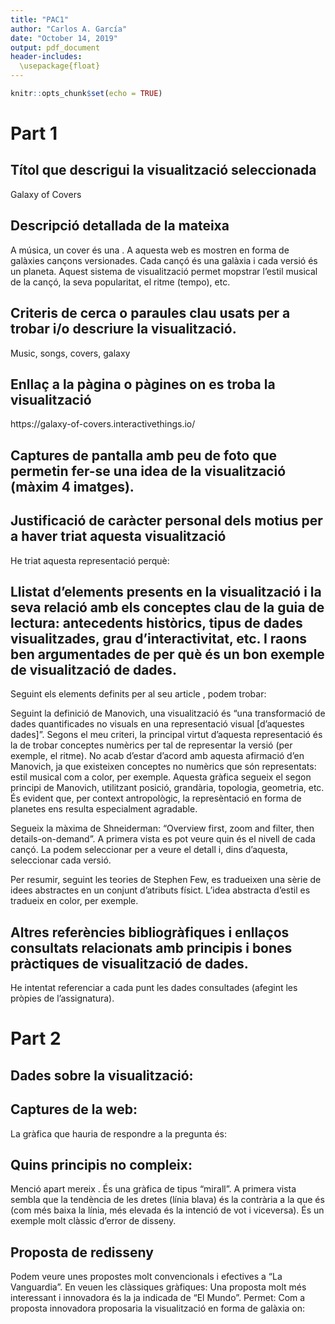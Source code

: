 ```yaml
---
title: "PAC1"
author: "Carlos A. García"
date: "October 14, 2019"
output: pdf_document
header-includes:
  \usepackage{float}
---
```

```r
knitr::opts_chunk$set(echo = TRUE)
```
\graphicspath{ {./img/} }

# Part 1

## Títol que descrigui la visualització seleccionada

Galaxy of Covers

## Descripció detallada de la mateixa

A música, un cover és una \textbf{versió d'una cançó ja existent}. A aquesta web es mostren en forma de galàxies\footnote{Parlem de galàxies per seguir la convenció del títol de l'article. Evidentment, són sistemes solars, no galàxies} cançons versionades. Cada cançó és una galàxia i cada versió és un planeta. Aquest sistema de visualització permet mopstrar l'estil musical de la cançó, la seva popularitat, el ritme (tempo), etc. 

## Criteris de cerca o paraules clau usats per a trobar i/o descriure la visualització.

Music, songs, covers, galaxy

## Enllaç a la pàgina o pàgines on es troba la visualització

https://galaxy-of-covers.interactivethings.io/

## Captures de pantalla amb peu de foto que permetin fer-se una idea de la visualització (màxim 4 imatges).


\begin{figure}[H]
\centering
\includegraphics{Capture1.jpg}
\caption{A aquesta imatge es poden veure dos exemples de cançons. La popularitat de la versió determina el tamany del planeta; el tempo, la velotitat a la que es mou; l'actitut, la forma de l'òrbita.}
\end{figure}

\begin{figure}[H]
\centering
\includegraphics{Capture2.jpg}
\caption{Si naveguem sobre "Hey Joe", tenim una sèrie de dades resum: distribució per anys i percentatge de versions per estil; a més, podem veure a simple vista quan s'han fet les versions més populars (planetes més grans), amb més energia (més alt), etc.}
\end{figure}

\begin{figure}[H]
\centering
\includegraphics{Capture3.jpg}
\caption{Com era d'esperar, la versió més popular és la de Jimi Hendrix. Aquí s'indica el tempo, indicador de l'actitut, ...}
\end{figure}


## Justificació de caràcter personal dels motius per a haver triat aquesta visualització

He triat aquesta representació perquè:
\begin{itemize}
\item \textbf{M’interessa el tema}  i el tracta de forma intuïtiva.
\item \textbf{És molt original.} Crear un planeta a partir de cada versió \textbf{permet jugar amb vàries variables}. Altres visualitzacions sobre temes que m’interessen són més convencionals (grafs per a representar pel·lícules, per exemple).
\item \textbf{S’ajusta als principis de disseny desitjables a una bona visualització.}
\item \textbf{És ampliable:} aquest esquema de representació se pot aplicar a qualsevol cançó, però també a qualsevol tema adaptant el significat de les variables. Per exemple una galàxia pot ser un director de cinema i els planetes les pel·lícules, especificant la taquilla, el nombre de premis, l’any, etc. Un altre exemple pot ser una galàxia formada pels pobles de Mallorca, on cada planeta és ún poble, el seu tamany se correspon amb el nombre d'habitants, el radi la distància amb Palma, la velocitat l'IRPF mitjà, etc.
\end{itemize}

## Llistat d'elements presents en la visualització i la seva relació amb els conceptes clau de la guia de lectura: antecedents històrics, tipus de dades visualitzades, grau d'interactivitat, etc. I raons ben argumentades de per què és un bon exemple de visualització de dades.

Seguint els elements definits per \textbf{Alan Blackwell} al seu article \textbf{"Visual Representation\footnote{https://www.interaction-design.org/literature/book/the-encyclopedia-of-human-computer-interaction-2nd-ed/visual-representation}"}, podem trobar:
\begin{enumerate}
\item \textbf{Text.} El nom de la cançó es un text, així com el detall del elements mostrats (nom de la banda, valors numèrics associats a la versió, etc.). La tipografia és neta i clara; el blanc sobre negre contrasta bé, malgrat no sigui una bona opció per a imprimir. 
\item \textbf{Mapes i diagrames.} En aquets cas, l'abstracció és molt clara: els diagrames representant els planetes tenen milers d'anys\footnote{https://hyperallergic.com/361145/nebra-sky-disk/}. La representació heliocèntrica actualment coneguda data del segle XVI\footnote{https://en.wikipedia.org/wiki/Copernican\_Revolution}. Aquí la relació entre elements és pot fer per diferents factors: tamany, color, etc. És a dir: si ens agrada una versió, podem localitzar fàcilment una altra similar.
\item \textbf{Imatges.} No hi ha imatges, icones, logotips, etc. 
\end{enumerate}

Seguint la definició de Manovich\footnote{https://www.youtube.com/watch?v=vzOS4u3iyYA}, una visualització és "una transformació de dades quantificades no visuals en una representació visual [d’aquestes dades]". Segons el meu criteri, la principal virtut d'aquesta representació és la de trobar conceptes numèrics per tal de representar la versió (per exemple, el ritme). No acab d'estar d'acord amb aquesta afirmació d'en Manovich, ja que existeixen conceptes no numèrics que són representats: estil musical com a color, per exemple. Aquesta gràfica segueix el segon principi de Manovich, utilitzant posició, grandària, topologia, geometria, etc. És evident que, per context antropològic, la represèntació en forma de planetes ens resulta especialment agradable.

Segueix la màxima de Shneiderman: "Overview first, zoom and filter, then details-on-demand". A primera vista es pot veure quin és el nivell de cada cançó. La podem seleccionar per a veure el detall i, dins d'aquesta, seleccionar cada versió. 

Per resumir, seguint les teories de Stephen Few\footnote{https://www.youtube.com/watch?v=IHHPO4VhucY}, es tradueixen una sèrie de idees abstractes en un conjunt d'atributs físict. L'idea abstracta d'estil es tradueix en color, per exemple.

## Altres referències bibliogràfiques i enllaços consultats relacionats amb principis i bones pràctiques de visualització de dades.
He intentat referenciar a cada punt les dades consultades (afegint les pròpies de l'assignatura).

\newpage

# Part 2

## Dades sobre la visualització: 

\begin{enumerate}
\item \textbf{Nom:} Así se han movido las encuestas electorales tras lo sucedido en Cataluña
\item \textbf{Data:} 22/10/2019
\item \textbf{Mitjà de comunicació:} https://elpais.com
\item \textbf{Enllaç:} https://elpais.com/politica/2019/10/21/actualidad/1571676880\_382528.html
\end{enumerate}

## Captures de la web:

\begin{figure}[H]
\centering
\includegraphics{Capture4.jpg}
\caption{Podem veure com la pregunta que planteja el titular no té cap relació amb la gràfica}
\end{figure}

\begin{figure}[H]
\centering
\includegraphics{Capture5.jpg}
\caption{Gràfiques mirall que no faciliten la comparació}
\label{fig:invertit}
\end{figure}

La gràfica que hauria de respondre a la pregunta \textit{"Com està influint el que està passant a Catalunya a l'intenció de vot per a les pròximes eleccions generals de dia 10/11/2019"} és:

\begin{figure}[H]
\centering
\includegraphics{Capture6.jpg}
\end{figure}

## Quins principis no compleix:
\begin{enumerate}
\item \textbf{No respon a la pregunta plantejada.} A la gràfica no hi ha marcada cap fita que permeti validar l'evolució de la intenció de vot amb cap data rellevant; només es veu l'evolució eleccions d'abril - enquestes actuals.
\item \textbf{El titular no té cap sentit.} Sobreentén que només \textit{"lo sucedido en Cataluña"} afecta a la intenció de vot, sense tenir en compte fets rellevants (el no pacte de formació de Govern, el bot nacional d'un nou partit, etc.). De fet, així se reconeix al mateix article, on es diu literalment \textit{"En este cambio es probable que esté influyendo Cataluña"}. L'única forma de respondre al titular és eliminant la influència dels altres fets.
\item \textbf{A la gràfica veiem puntets que no sabem amb qué es corresponen.} A un altre diari (El Mundo) s'explica perfectament el que significa cada puntet (resultat de cada enquesta dels diferents mitjans). A més, és interactiva i sí marca les fites:
\begin{figure}[H]
\centering
\includegraphics{Capture7.jpg}
\caption{Font: https://www.elmundo.es/espana/2019/10/22/5dae018bfdddff17ab8b4626.html}
\end{figure}
\item \textbf{Els valors de l'esquerra (eleccions d'abril) es solapen visualment:}
\begin{figure}[H]
\centering
\includegraphics{Capture8.jpg}
\end{figure}
\end{enumerate}

Menció apart mereix \ref{fig:invertit}. És una gràfica de tipus "mirall". A primera vista sembla que la tendència de les dretes (línia blava) és la contrària a la que és (com més baixa la línia, més elevada és la intenció de vot i viceversa). És un exemple molt clàssic d'error de disseny\footnote{https://www.vox.com/2018/5/30/17380096/fox-news-alternate-reality-charts}.

## Proposta de redisseny

Podem veure unes propostes molt convencionals i efectives a "La Vanguardia\footnote{https://www.lavanguardia.com/politica/20191006/47815681435/encuesta-elecciones-10n-mas-pais.html}". En veuen les clàssiques gràfiques:
\begin{figure}[H]
\centering
\includegraphics{Capture9.jpg}
\end{figure}

Una proposta molt més interessant i innovadora és la ja indicada de "El Mundo\footnote{https://www.elmundo.es/espana/2019/10/22/5dae018bfdddff17ab8b4626.html}". Permet:
\begin{enumerate}
\item \textbf{Filtrar per empresa d'enquestes}. Permet seleccionar qualsevol enquesta de qualsevol mitjà de comunicació.
\item \textbf{Es pot seleccionar qualsevol enquesta} de qualsevol mitjà en qualsevol instant.
\item \textbf{Es mostren les principals fites temporals} com la moció de censura al PP o les eleccions Andaluses.
\item \textbf{La tipofrafia és neta, clara i llegible.}
\item \textbf{Es mostra, per a cada dada, la diferència} respecte a les eleccions d'abril.
\end{enumerate}

Com a proposta innovadora proposaria la visualització en forma de galàxia on:
\begin{enumerate}
\item \textbf{Hi hauria una galàxia} per a cada enquesta i instant temporal. 
\item \textbf{Cada planeta tendria un color,} seguint les convencions ja conegudes (vermell el PSOE, blau el PP, etc.)
\item \textbf{El tamany del planeta és correspondria amb el nombre d'escons.} 
\item \textbf{La velocitat de moviment pot ser la diferència amb les eleccions d'abril,} on reduïr els vots significa diferència negativa. 
\item \textbf{La distància al centre} es pot correspondre amb el nombre de vots; una altra proposta seria la diferència en escons per a arribar a majoria absoluta.
\end{enumerate}